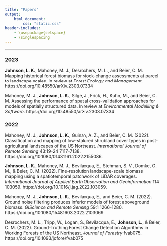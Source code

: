 ```yaml
---
title: "Papers"
output: 
    html_document:
        css: "static.css"
header-includes:
    - \usepackage{setspace}
    - \singlespacing
---
```


---

### 2023

**Johnson, L. K.**, Mahoney, M. J., Desrochers, M. L., and Beier, C. M. Mapping historical forest biomass for stock-change assessments at parcel to landscape scales. In review at _Forest Ecology and Management_. 
https://doi.org/10.48550/arXiv.2303.07334

Mahoney, M. J., **Johnson, L. K.**, Silge, J., Frick, H., Kuhn, M., and Beier, C. M. Assessing the performance of spatial cross-validation approaches for models of spatially structured data. In review at _Environmental Modelling & Software_. 
https://doi.org/10.48550/arXiv.2303.07334

### 2022

Mahoney, M. J., **Johnson, L. K.**, Guinan, A. Z., and Beier, C. M. (2022). Classification and mapping of low-statured shrubland cover types in post-agricultural landscapes of the US Northeast. _International Journal of Remote Sensing_ 43:19-24 7117-7138. https://doi.org/10.1080/01431161.2022.2155086.

**Johnson, L. K.**, Mahoney, M. J., Bevilacqua, E., Stehman, S. V., Domke, G. M., & Beier, C. M. (2022). Fine-resolution landscape-scale biomass mapping using a spatiotemporal patchwork of LiDAR coverages. _International Journal of Applied Earth Observation and Geoinformation_ 114 103059. https://doi.org/10.1016/j.jag.2022.103059. 


Mahoney, M. J., **Johnson, L. K.**, Bevilacqua, E., and Beier, C. M. (2022). Ground noise filtering produces inferior models of forest aboveground biomass. _GIScience and Remote Sensing_ 59:1 1266-1280. https://doi.org/10.1080/15481603.2022.2103069

Desrochers, M. L., Tripp, W., Logan, S., Bevilacqua, E., **Johnson, L.**, & Beier, C. M. (2022). Ground-Truthing Forest Change Detection Algorithms in Working Forests of the US Northeast. _Journal of Forestry_ fvab075. https://doi.org/10.1093/jofore/fvab075

<br>